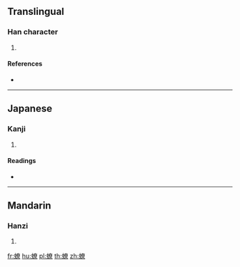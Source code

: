 {{character info/new}}
==Translingual==

===Han character===
{{Han char|rn=142|rad=虫|as=12|sn=18|four=54196|canj=LIKCF}}

# {{defn|Han|sort=虫12}}

====References====
* {{Han ref|kx=1097.060|dkj=33590|dj=1561.290|hdz=42890.100|uh=87DF|ud=34783|bh=F0C2|bd=61634}}

----

==Japanese==

===Kanji===
{{ja-kanji|grade=|rs=虫12}}

# {{defn|lang=ja|sort=虫12}}

====Readings====
* {{ja-readings|on=[[りょう]] (ryō)|kun=[[くまぜみ]] (kumazemi)|nanori=}}

----

==Mandarin==

===Hanzi===
{{cmn-hanzi|pin=[[liáo]] ([[liao2]])|wg=liao<sup>2</sup>}}

# {{defn|lang=cmn|sort=虫12}}

[[fr:蟟]]
[[hu:蟟]]
[[pl:蟟]]
[[th:蟟]]
[[zh:蟟]]